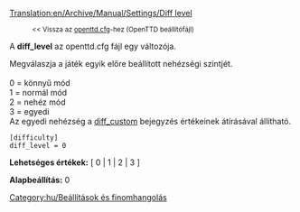 [[Translation:en/Archive/Manual/Settings/Diff level]]

:<small> << Vissza az [[hu/Archive/Manual/Settings/Openttd.cfg|openttd.cfg]]-hez (OpenTTD beállítófájl)</small>

{{hu/Történelmi|A '''diff_level''' változó utoljára az OpenTTD 1.2.3-ban volt használatos.}}

A '''diff_level''' az openttd.cfg fájl egy változója.


Megválaszja a játék egyik előre beállított nehézségi szintjét.<br><br>
0 = könnyű mód<br>
1 = normál mód<br>
2 = nehéz mód<br>
3 = egyedi<br>
Az egyedi nehézség a [[hu/Diff custom|diff_custom]] bejegyzés értékeinek átírásával állítható.

<pre>
[difficulty]
diff_level = 0
</pre>

'''Lehetséges értékek:''' [ 0 | 1 | 2 | 3 ]

'''Alapbeállítás:''' 0


[[Category:hu/Beállítások és finomhangolás]]